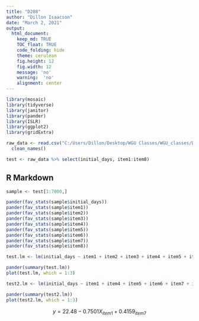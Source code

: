 ```yaml
---
title: "D208"
author: "Dillon Isaacson"
date: "March 2, 2021"
output:
  html_document:
    keep_md: TRUE
    TOC_float: TRUE
    code_folding: hide
    theme: cerulean
    fig.height: 12
    fig.width: 12
    message: 'no'
    warning:  'no'
    alignment: center
---
```


```r
library(mosaic)
library(tidyverse)
library(janitor)
library(pander)
library(ISLR)
library(ggplot2)
library(gridExtra)

raw_data <- read.csv("C:/Users/Dillon/Desktop/WGU Classes/WGU_classes/D208/Task1/medical_clean.csv") %>% 
  clean_names()

test <- raw_data %>% select(initial_days, item1:item8)

```

## R Markdown

```r
sample <- test[1:7000,]
```

```r
pander(fav_stats(sample$initial_days))
pander(fav_stats(sample$item1))
pander(fav_stats(sample$item2))
pander(fav_stats(sample$item3))
pander(fav_stats(sample$item4))
pander(fav_stats(sample$item5))
pander(fav_stats(sample$item6))
pander(fav_stats(sample$item7))
pander(fav_stats(sample$item8))
```

```r

test.lm <- lm(initial_days ~ item1 + item2 + item3 + item4 + item5 + item6 + item7 + item8, data = sample)

```

```r
pander(summary(test.lm))
plot(test.lm, which = 1:3)

```

```r

test2.lm <- lm(initial_days ~ item1 + item4 + item5 + item6 + item7 + item8, data = sample)

```

```r
pander(summary(test2.lm))
plot(test2.lm, which = 1:3)

```

$$
y = 22.48-0.7501X_{item1}+0.4159_{item7}
$$